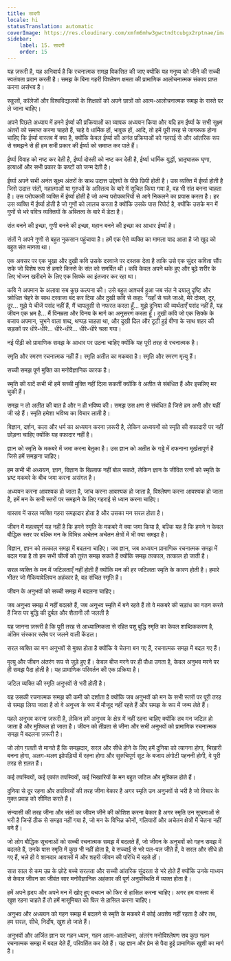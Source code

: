 ```yaml
---
title: सादगी
locale: hi
statusTranslation: automatic
coverImage: https://res.cloudinary.com/xmfm6mhw3gwctndtcubgx2rptnae/image/upload/v1740337243/small_cover_educacion_fundamental_a051170f1c.webp
sidebar:
    label: 15. सादगी
    order: 15
---
```

यह ज़रूरी है, यह अनिवार्य है कि रचनात्मक समझ विकसित की जाए क्योंकि यह मनुष्य को जीने की सच्ची स्वतंत्रता प्रदान करती है। समझ के बिना गहरी विश्लेषण क्षमता की प्रामाणिक आलोचनात्मक संकाय प्राप्त करना असंभव है।

स्कूलों, कॉलेजों और विश्वविद्यालयों के शिक्षकों को अपने छात्रों को आत्म-आलोचनात्मक समझ के रास्ते पर ले जाना चाहिए।

अपने पिछले अध्याय में हमने ईर्ष्या की प्रक्रियाओं का व्यापक अध्ययन किया और यदि हम ईर्ष्या के सभी सूक्ष्म अंतरों को समाप्त करना चाहते हैं, चाहे वे धार्मिक हों, भावुक हों, आदि, तो हमें पूरी तरह से जागरूक होना चाहिए कि ईर्ष्या वास्तव में क्या है, क्योंकि केवल ईर्ष्या की अनंत प्रक्रियाओं को गहराई से और आंतरिक रूप से समझने से ही हम सभी प्रकार की ईर्ष्या को समाप्त कर पाते हैं।

ईर्ष्या विवाह को नष्ट कर देती है, ईर्ष्या दोस्ती को नष्ट कर देती है, ईर्ष्या धार्मिक युद्धों, भ्रातृघातक घृणा, हत्याओं और सभी प्रकार के कष्टों को जन्म देती है।

ईर्ष्या अपने सभी अनंत सूक्ष्म अंतरों के साथ उदात्त उद्देश्यों के पीछे छिपी होती है। उस व्यक्ति में ईर्ष्या होती है जिसे उदात्त संतों, महात्माओं या गुरुओं के अस्तित्व के बारे में सूचित किया गया है, वह भी संत बनना चाहता है। उस परोपकारी व्यक्ति में ईर्ष्या होती है जो अन्य परोपकारियों से आगे निकलने का प्रयास करता है। हर उस व्यक्ति में ईर्ष्या होती है जो गुणों को लालच करता है क्योंकि उसके पास रिपोर्ट है, क्योंकि उसके मन में गुणों से भरे पवित्र व्यक्तियों के अस्तित्व के बारे में डेटा है।

संत बनने की इच्छा, गुणी बनने की इच्छा, महान बनने की इच्छा का आधार ईर्ष्या है।

संतों ने अपने गुणों से बहुत नुकसान पहुंचाया है। हमें एक ऐसे व्यक्ति का मामला याद आता है जो खुद को बहुत संत मानता था।

एक अवसर पर एक भूखा और दुखी कवि उसके दरवाजे पर दस्तक देता है ताकि उसे एक सुंदर कविता सौंप सके जो विशेष रूप से हमारे किस्से के संत को समर्पित थी। कवि केवल अपने थके हुए और बूढ़े शरीर के लिए भोजन खरीदने के लिए एक सिक्के का इंतजार कर रहा था।

कवि ने अपमान के अलावा सब कुछ कल्पना की। उसे बहुत आश्चर्य हुआ जब संत ने दयालु दृष्टि और क्रोधित चेहरे के साथ दरवाजा बंद कर दिया और दुखी कवि से कहा: "यहाँ से चले जाओ, मेरे दोस्त, दूर, दूर... मुझे ये चीजें पसंद नहीं हैं, मैं चापलूसी से नफरत करता हूँ... मुझे दुनिया की व्यर्थताएँ पसंद नहीं हैं, यह जीवन एक भ्रम है... मैं विनम्रता और विनय के मार्ग का अनुसरण करता हूँ। दुखी कवि जो एक सिक्के के बजाय अपमान, चुभने वाला शब्द, थप्पड़ चाहता था, और दुखी दिल और टूटी हुई वीणा के साथ शहर की सड़कों पर धीरे-धीरे... धीरे-धीरे... धीरे-धीरे चला गया।

नई पीढ़ी को प्रामाणिक समझ के आधार पर उठना चाहिए क्योंकि यह पूरी तरह से रचनात्मक है।

स्मृति और स्मरण रचनात्मक नहीं हैं। स्मृति अतीत का मकबरा है। स्मृति और स्मरण मृत्यु हैं।

सच्ची समझ पूर्ण मुक्ति का मनोवैज्ञानिक कारक है।

स्मृति की यादें कभी भी हमें सच्ची मुक्ति नहीं दिला सकतीं क्योंकि वे अतीत से संबंधित हैं और इसलिए मर चुकी हैं।

समझ न तो अतीत की बात है और न ही भविष्य की। समझ उस क्षण से संबंधित है जिसे हम अभी और यहीं जी रहे हैं। स्मृति हमेशा भविष्य का विचार लाती है।

विज्ञान, दर्शन, कला और धर्म का अध्ययन करना ज़रूरी है, लेकिन अध्ययनों को स्मृति की वफादारी पर नहीं छोड़ना चाहिए क्योंकि यह वफादार नहीं है।

ज्ञान को स्मृति के मकबरे में जमा करना बेतुका है। उस ज्ञान को अतीत के गड्ढे में दफनाना मूर्खतापूर्ण है जिसे हमें समझना चाहिए।

हम कभी भी अध्ययन, ज्ञान, विज्ञान के खिलाफ नहीं बोल सकते, लेकिन ज्ञान के जीवित रत्नों को स्मृति के भ्रष्ट मकबरे के बीच जमा करना असंगत है।

अध्ययन करना आवश्यक हो जाता है, जांच करना आवश्यक हो जाता है, विश्लेषण करना आवश्यक हो जाता है, हमें मन के सभी स्तरों पर समझने के लिए गहराई से ध्यान करना चाहिए।

वास्तव में सरल व्यक्ति गहरा समझदार होता है और उसका मन सरल होता है।

जीवन में महत्वपूर्ण यह नहीं है कि हमने स्मृति के मकबरे में क्या जमा किया है, बल्कि यह है कि हमने न केवल बौद्धिक स्तर पर बल्कि मन के विभिन्न अचेतन अचेतन क्षेत्रों में भी क्या समझा है।

विज्ञान, ज्ञान को तत्काल समझ में बदलना चाहिए। जब ज्ञान, जब अध्ययन प्रामाणिक रचनात्मक समझ में बदल गया है तो हम सभी चीजों को तुरंत समझ सकते हैं क्योंकि समझ तत्काल, तत्काल हो जाती है।

सरल व्यक्ति के मन में जटिलताएँ नहीं होती हैं क्योंकि मन की हर जटिलता स्मृति के कारण होती है। हमारे भीतर जो मैकियावेलियन अहंकार है, वह संचित स्मृति है।

जीवन के अनुभवों को सच्ची समझ में बदलना चाहिए।

जब अनुभव समझ में नहीं बदलते हैं, जब अनुभव स्मृति में बने रहते हैं तो वे मकबरे की सड़ांध का गठन करते हैं जिस पर बुद्धि की दुर्बल और शैतानी लौ जलती है

यह जानना ज़रूरी है कि पूरी तरह से आध्यात्मिकता से रहित पशु बुद्धि स्मृति का केवल शाब्दिककरण है, अंतिम संस्कार स्लैब पर जलने वाली केंडल।

सरल व्यक्ति का मन अनुभवों से मुक्त होता है क्योंकि ये चेतना बन गए हैं, रचनात्मक समझ में बदल गए हैं।

मृत्यु और जीवन अंतरंग रूप से जुड़े हुए हैं। केवल बीज मरने पर ही पौधा उगता है, केवल अनुभव मरने पर ही समझ पैदा होती है। यह प्रामाणिक परिवर्तन की एक प्रक्रिया है।

जटिल व्यक्ति की स्मृति अनुभवों से भरी होती है।

यह उसकी रचनात्मक समझ की कमी को दर्शाता है क्योंकि जब अनुभवों को मन के सभी स्तरों पर पूरी तरह से समझ लिया जाता है तो वे अनुभव के रूप में मौजूद नहीं रहते हैं और समझ के रूप में जन्म लेते हैं।

पहले अनुभव करना ज़रूरी है, लेकिन हमें अनुभव के क्षेत्र में नहीं रहना चाहिए क्योंकि तब मन जटिल हो जाता है और मुश्किल हो जाता है। जीवन को तीव्रता से जीना और सभी अनुभवों को प्रामाणिक रचनात्मक समझ में बदलना ज़रूरी है।

जो लोग ग़लती से मानते हैं कि समझदार, सरल और सीधे होने के लिए हमें दुनिया को त्यागना होगा, भिखारी बनना होगा, अलग-थलग झोपड़ियों में रहना होगा और सुरुचिपूर्ण सूट के बजाय लंगोटी पहननी होगी, वे पूरी तरह से ग़लत हैं।

कई तपस्वियों, कई एकांत तपस्वियों, कई भिखारियों के मन बहुत जटिल और मुश्किल होते हैं।

दुनिया से दूर रहना और तपस्वियों की तरह जीना बेकार है अगर स्मृति उन अनुभवों से भरी है जो विचार के मुक्त प्रवाह को सीमित करते हैं।

संन्यासी की तरह जीना और संतों का जीवन जीने की कोशिश करना बेकार है अगर स्मृति उन सूचनाओं से भरी है जिन्हें ठीक से समझा नहीं गया है, जो मन के विभिन्न कोनों, गलियारों और अचेतन क्षेत्रों में चेतना नहीं बने हैं।

जो लोग बौद्धिक सूचनाओं को सच्ची रचनात्मक समझ में बदलते हैं, जो जीवन के अनुभवों को गहन समझ में बदलते हैं, उनके पास स्मृति में कुछ भी नहीं होता है, वे सच्चाई से भरे पल-पल जीते हैं, वे सरल और सीधे हो गए हैं, भले ही वे शानदार आवासों में और शहरी जीवन की परिधि में रहते हों।

सात साल से कम उम्र के छोटे बच्चे सरलता और सच्ची आंतरिक सुंदरता से भरे होते हैं क्योंकि उनके माध्यम से केवल जीवन का जीवंत सार मनोवैज्ञानिक अहंकार की पूर्ण अनुपस्थिति में व्यक्त होता है।

हमें अपने हृदय और अपने मन में खोए हुए बचपन को फिर से हासिल करना चाहिए। अगर हम वास्तव में खुश रहना चाहते हैं तो हमें मासूमियत को फिर से हासिल करना चाहिए।

अनुभव और अध्ययन को गहन समझ में बदलने से स्मृति के मकबरे में कोई अवशेष नहीं रहता है और तब, हम सरल, सीधे, निर्दोष, खुश हो जाते हैं।

अनुभवों और अर्जित ज्ञान पर गहन ध्यान, गहन आत्म-आलोचना, अंतरंग मनोविश्लेषण सब कुछ गहन रचनात्मक समझ में बदल देते हैं, परिवर्तित कर देते हैं। यह ज्ञान और प्रेम से पैदा हुई प्रामाणिक खुशी का मार्ग है।
